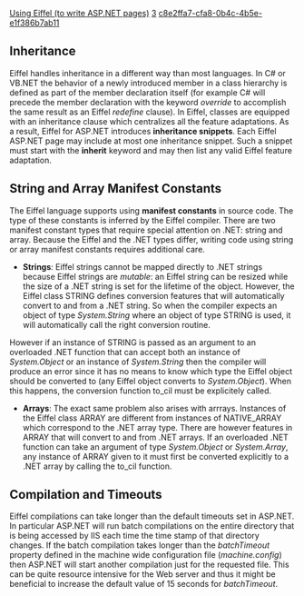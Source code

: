 [[Property:title|Using Eiffel (to write ASP.NET pages)]]
[[Property:weight|3]]
[[Property:uuid|c8e2ffa7-cfa8-0b4c-4b5e-e1f386b7ab11]]
==Inheritance==
Eiffel handles inheritance in a different way than most languages. In C# or VB.NET the behavior of a newly introduced member in a class hierarchy is defined as part of the member declaration itself (for example C# will precede the member declaration with the keyword ''override'' to accomplish the same result as an Eiffel ''redefine'' clause). In Eiffel, classes are equipped with an inheritance clause which centralizes all the feature adaptations. 
As a result, Eiffel for ASP.NET introduces '''inheritance snippets'''. Each Eiffel ASP.NET page may include at most one inheritance snippet. Such a snippet must start with the '''inherit''' keyword and may then list any valid Eiffel feature adaptation. 

==String and Array Manifest Constants==
The Eiffel language supports using '''manifest constants''' in source code. The type of these constants is inferred by the Eiffel compiler. There are two manifest constant types that require special attention on .NET: string and array. Because the Eiffel and the .NET types differ, writing code using string or array manifest constants requires additional care. 
*  '''Strings''': Eiffel strings cannot be mapped directly to .NET strings because Eiffel strings are ''mutable'': an Eiffel string can be resized while the size of a .NET string is set for the lifetime of the object. However, the Eiffel class <eiffel>STRING</eiffel> defines conversion features that will automatically convert to and from a .NET string. So when the compiler expects an object of type ''System.String'' where an object of type <eiffel>STRING</eiffel> is used, it will automatically call the right conversion routine.<br/>
However if an instance of <eiffel>STRING</eiffel> is passed as an argument to an overloaded .NET function that can accept both an instance of ''System.Object'' or an instance of ''System.String'' then the compiler will produce an error since it has no means to know which type the Eiffel object should be converted to (any Eiffel object converts to ''System.Object''). When this happens, the conversion function <eiffel>to_cil</eiffel> must be explicitely called. 
*  '''Arrays''': The exact same problem also arises with arrrays. Instances of the Eiffel class <eiffel>ARRAY</eiffel> are different from instances of <eiffel>NATIVE_ARRAY</eiffel> which correspond to the .NET array type. There are however features in <eiffel>ARRAY</eiffel> that will convert to and from .NET arrays. If an overloaded .NET function can take an argument of type ''System.Object'' or ''System.Array'', any instance of <eiffel>ARRAY</eiffel> given to it must first be converted explicitly to a .NET array by calling the <eiffel>to_cil</eiffel> function. 

==Compilation and Timeouts==
Eiffel compilations can take longer than the default timeouts set in ASP.NET. In particular ASP.NET will run batch compilations on the entire directory that is being accessed by IIS each time the time stamp of that directory changes. If the batch compilation takes longer than the ''batchTimeout'' property defined in the machine wide configuration file (''machine.config'') then ASP.NET will start another compilation just for the requested file. This can be quite resource intensive for the Web server and thus it might be beneficial to increase the default value of 15 seconds for ''batchTimeout''. 
{{seealso|[[Names Mappings|Names Mapping]]  }}




